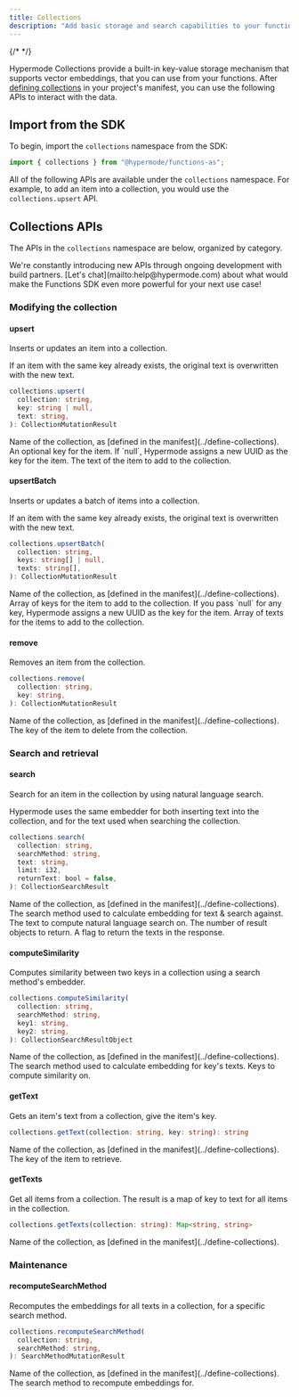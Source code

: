 ```yaml
---
title: Collections
description: "Add basic storage and search capabilities to your functions."
---
```


{/* <!-- vale Google.Headings = NO --> */}

Hypermode Collections provide a built-in key-value storage mechanism that supports vector
embeddings, that you can use from your functions. After [defining collections](../define-collections)
in your project's manifest, you can use the following APIs to interact with the data.

## Import from the SDK

To begin, import the `collections` namespace from the SDK:

<CodeGroup>

```ts AssemblyScript
import { collections } from "@hypermode/functions-as";
```

</CodeGroup>

All of the following APIs are available under the `collections` namespace.
For example, to add an item into a collection, you would use the `collections.upsert` API.

## Collections APIs

The APIs in the `collections` namespace are below, organized by category.

<Tip>
  We're constantly introducing new APIs through ongoing development with build
  partners. [Let's chat](mailto:help@hypermode.com) about what would make the
  Functions SDK even more powerful for your next use case!
</Tip>

### Modifying the collection

#### upsert

Inserts or updates an item into a collection.

<Note>
  If an item with the same key already exists, the original text is overwritten
  with the new text.
</Note>

<CodeGroup>

```ts AssemblyScript
collections.upsert(
  collection: string,
  key: string | null,
  text: string,
): CollectionMutationResult
```

</CodeGroup>

<ResponseField name="collection" type="string" required>
  Name of the collection, as [defined in the manifest](../define-collections).
</ResponseField>

<ResponseField name="key" type="string">
  An optional key for the item. If `null`, Hypermode assigns a new UUID as the
  key for the item.
</ResponseField>

<ResponseField name="text" type="string" required>
  The text of the item to add to the collection.
</ResponseField>

#### upsertBatch

Inserts or updates a batch of items into a collection.

<Note>
  If an item with the same key already exists, the original text is overwritten
  with the new text.
</Note>

<CodeGroup>

```ts AssemblyScript
collections.upsertBatch(
  collection: string,
  keys: string[] | null,
  texts: string[],
): CollectionMutationResult
```

</CodeGroup>

<ResponseField name="collection" type="string" required>
  Name of the collection, as [defined in the manifest](../define-collections).
</ResponseField>

<ResponseField name="keys" type="string[]">
  Array of keys for the item to add to the collection. If you pass `null` for
  any key, Hypermode assigns a new UUID as the key for the item.
</ResponseField>

<ResponseField name="texts" type="string[]" required>
  Array of texts for the items to add to the collection.
</ResponseField>

#### remove

Removes an item from the collection.

<CodeGroup>

```ts AssemblyScript
collections.remove(
  collection: string,
  key: string,
): CollectionMutationResult
```

</CodeGroup>

<ResponseField name="collection" type="string" required>
  Name of the collection, as [defined in the manifest](../define-collections).
</ResponseField>

<ResponseField name="key" type="string" required>
  The key of the item to delete from the collection.
</ResponseField>

### Search and retrieval

#### search

Search for an item in the collection by using natural language search.

<Note>
  Hypermode uses the same embedder for both inserting text into the collection,
  and for the text used when searching the collection.
</Note>

<CodeGroup>

```ts AssemblyScript
collections.search(
  collection: string,
  searchMethod: string,
  text: string,
  limit: i32,
  returnText: bool = false,
): CollectionSearchResult
```

</CodeGroup>

<ResponseField name="collection" type="string" required>
  Name of the collection, as [defined in the manifest](../define-collections).
</ResponseField>

<ResponseField name="searchMethod" type="string" required>
  The search method used to calculate embedding for text & search against.
</ResponseField>

<ResponseField name="text" type="string" required>
  The text to compute natural language search on.
</ResponseField>

<ResponseField name="limit" type="i32" required>
  The number of result objects to return.
</ResponseField>

<ResponseField name="returnText" type="bool">
  A flag to return the texts in the response.
</ResponseField>

#### computeSimilarity

Computes similarity between two keys in a collection using a search method's embedder.

<CodeGroup>

```ts AssemblyScript
collections.computeSimilarity(
  collection: string,
  searchMethod: string,
  key1: string,
  key2: string,
): CollectionSearchResultObject
```

</CodeGroup>

<ResponseField name="collection" type="string" required>
  Name of the collection, as [defined in the manifest](../define-collections).
</ResponseField>

<ResponseField name="searchMethod" type="string" required>
  The search method used to calculate embedding for key's texts.
</ResponseField>

<ResponseField name="key1, key2" type="string" required>
  Keys to compute similarity on.
</ResponseField>

#### getText

Gets an item's text from a collection, give the item's key.

<CodeGroup>

```ts AssemblyScript
collections.getText(collection: string, key: string): string
```

</CodeGroup>

<ResponseField name="collection" type="string" required>
  Name of the collection, as [defined in the manifest](../define-collections).
</ResponseField>

<ResponseField name="key" type="string" required>
  The key of the item to retrieve.
</ResponseField>

#### getTexts

Get all items from a collection.
The result is a map of key to text for all items in the collection.

<CodeGroup>

```ts AssemblyScript
collections.getTexts(collection: string): Map<string, string>
```

</CodeGroup>

<ResponseField name="collection" type="string" required>
  Name of the collection, as [defined in the manifest](../define-collections).
</ResponseField>

### Maintenance

#### recomputeSearchMethod

Recomputes the embeddings for all texts in a collection, for a specific search method.

<CodeGroup>

```ts AssemblyScript
collections.recomputeSearchMethod(
  collection: string,
  searchMethod: string,
): SearchMethodMutationResult
```

</CodeGroup>

<ResponseField name="collection" type="string" required>
  Name of the collection, as [defined in the manifest](../define-collections).
</ResponseField>

<ResponseField name="searchMethod" type="string" required>
  The search method to recompute embeddings for.
</ResponseField>
